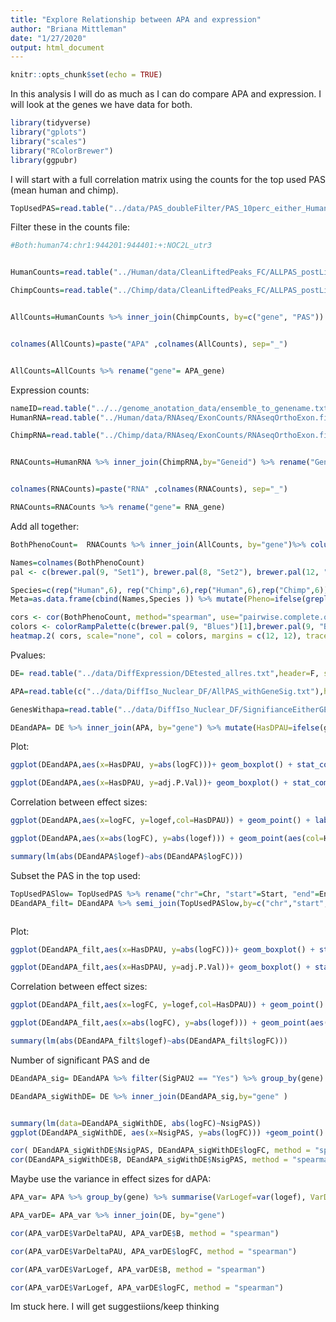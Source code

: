 ```yaml
---
title: "Explore Relationship between APA and expression"
author: "Briana Mittleman"
date: "1/27/2020"
output: html_document
---
```


```r
knitr::opts_chunk$set(echo = TRUE)
```



In this analysis I will do as much as I can do compare APA and expression. I will look at the genes we have data for both. 
```r
library(tidyverse)
library("gplots")
library("scales")
library("RColorBrewer")
library(ggpubr)
```

I will start with a full correlation matrix using the counts for the top used PAS (mean human and chimp).    


```r
TopUsedPAS=read.table("../data/PAS_doubleFilter/PAS_10perc_either_HumanCoord_BothUsage_meta_doubleFilter.txt", header=T,stringsAsFactors = F) %>% mutate(MeanUsage=(Chimp+Human)/2) %>% group_by(gene) %>% arrange(desc(MeanUsage)) %>% slice(1) %>% ungroup() %>% dplyr::select(PAS, chr, start, end) %>% rename("Chr"= chr,"Start"= start, "End"= end)
```

Filter these in the counts file:  

```r

#Both:human74:chr1:944201:944401:+:NOC2L_utr3


HumanCounts=read.table("../Human/data/CleanLiftedPeaks_FC/ALLPAS_postLift_LocParsed_Human_fixed.fc",stringsAsFactors = F,header = T) %>% inner_join(TopUsedPAS,by=c("Chr", "Start", "End")) %>% separate(Geneid, into=c("d", "pas", "chr","start","end","strand", "geneID"), sep=":") %>% separate(geneID,into=c("gene","loc"),sep="_") %>% dplyr::select(PAS, gene, contains("_N"))

ChimpCounts=read.table("../Chimp/data/CleanLiftedPeaks_FC/ALLPAS_postLift_LocParsed_Chimp_fixed.fc",stringsAsFactors = F,header = T) %>% separate(Geneid, into=c("d", "PAS", "chr","start","end","strand", "geneID"), sep=":") %>% separate(geneID,into=c("gene","loc"),sep="_") %>% inner_join(TopUsedPAS,by=c("PAS")) %>% dplyr::select(PAS, gene, contains("_N"))


AllCounts=HumanCounts %>% inner_join(ChimpCounts, by=c("gene", "PAS")) %>% dplyr::select(-PAS)


colnames(AllCounts)=paste("APA" ,colnames(AllCounts), sep="_")


AllCounts=AllCounts %>% rename("gene"= APA_gene)
```


Expression counts:  

```r

nameID=read.table("../../genome_anotation_data/ensemble_to_genename.txt",sep="\t", header = T, stringsAsFactors = F)
HumanRNA=read.table("../Human/data/RNAseq/ExonCounts/RNAseqOrthoExon.fixed.fc", header = T, stringsAsFactors = F) %>% dplyr::select(-Chr,-Start,-End,-Strand, -Length)

ChimpRNA=read.table("../Chimp/data/RNAseq/ExonCounts/RNAseqOrthoExon.fixed.fc", header = T, stringsAsFactors = F) %>% dplyr::select(-Chr,-Start,-End,-Strand, -Length)


RNACounts=HumanRNA %>% inner_join(ChimpRNA,by="Geneid") %>% rename("Gene_stable_ID"=Geneid) %>% inner_join(nameID, by="Gene_stable_ID") %>% dplyr::select(-Gene_stable_ID, -Source_of_gene_name) %>% rename("gene"= Gene.name) %>% group_by(gene) %>% slice(1) %>% ungroup()


colnames(RNACounts)=paste("RNA" ,colnames(RNACounts), sep="_")

RNACounts=RNACounts %>% rename("gene"= RNA_gene)
```


Add all together:  

```r
BothPhenoCount=  RNACounts %>% inner_join(AllCounts, by="gene")%>% column_to_rownames(var="gene")

Names=colnames(BothPhenoCount)
pal <- c(brewer.pal(9, "Set1"), brewer.pal(8, "Set2"), brewer.pal(12, "Set3"))

Species=c(rep("Human",6), rep("Chimp",6),rep("Human",6),rep("Chimp",6))
Meta=as.data.frame(cbind(Names,Species )) %>% mutate(Pheno=ifelse(grepl("RNA",Names),"RNA", "APA" )) 

cors <- cor(BothPhenoCount, method="spearman", use="pairwise.complete.obs")
colors <- colorRampPalette(c(brewer.pal(9, "Blues")[1],brewer.pal(9, "Blues")[9]))(100)
heatmap.2( cors, scale="none", col = colors, margins = c(12, 12), trace='none',ColSideColors=pal[as.integer(as.factor(Meta$Species))], RowSideColors=pal[as.integer(as.factor(Meta$Pheno))+9], cexCol = 0.2 + 1/log10(15), cexRow = 0.2 + 1/log10(15))
```


Pvalues:  

```r
DE= read.table("../data/DiffExpression/DEtested_allres.txt",header=F, stringsAsFactors = F,col.names = c('Gene_stable_ID', 'logFC' ,'AveExpr', 't', 'P.Value', 'adj.P.Val', 'B')) %>% inner_join(nameID, by="Gene_stable_ID") %>% dplyr::select(-Gene_stable_ID, -Source_of_gene_name) %>% rename("gene"=Gene.name)

APA=read.table(c("../data/DiffIso_Nuclear_DF/AllPAS_withGeneSig.txt"),header = T,stringsAsFactors = F) 
```


```r
GenesWithapa=read.table("../data/DiffIso_Nuclear_DF/SignifianceEitherGENES_Nuclear.txt", header = T, stringsAsFactors = F)

DEandAPA= DE %>% inner_join(APA, by="gene") %>% mutate(HasDPAU=ifelse(gene %in% GenesWithapa$gene, "Yes","No"))
```

Plot:

```r
ggplot(DEandAPA,aes(x=HasDPAU, y=abs(logFC)))+ geom_boxplot() + stat_compare_means() + labs(x="Gene has significant dPAS", y="Absolute value of DE log effect size", title="DE effect size by dAPA gene")
```

```r
ggplot(DEandAPA,aes(x=HasDPAU, y=adj.P.Val))+ geom_boxplot() + stat_compare_means() + labs(x="Gene has significant dPAS", y="Adjusted DE Pvalue", title="DE pvalue dAPA gene")
```


Correlation between effect sizes:  

```r
ggplot(DEandAPA,aes(x=logFC, y=logef,col=HasDPAU)) + geom_point() + labs(x="DE log Effect size", y="APA effect size",title="Relationship between effect sizes")  + geom_density2d(col="black")

ggplot(DEandAPA,aes(x=abs(logFC), y=abs(logef))) + geom_point(aes(col=HasDPAU) )+ labs(x="abs(DE log Effect size)", y="abs(APA effect size)",title="Relationship between absolute values of effect sizes") + geom_smooth(method="lm") +annotate("text", label="Beta= 0.158339 , R2= 0.01",y=40,x=5)

summary(lm(abs(DEandAPA$logef)~abs(DEandAPA$logFC)))
```

Subset the PAS in the top used:  


```r
TopUsedPASlow= TopUsedPAS %>% rename("chr"=Chr, "start"=Start, "end"=End)
DEandAPA_filt= DEandAPA %>% semi_join(TopUsedPASlow,by=c("chr","start","end"))



```
Plot:

```r
ggplot(DEandAPA_filt,aes(x=HasDPAU, y=abs(logFC)))+ geom_boxplot() + stat_compare_means() + labs(x="Gene has significant dPAS", y="Absolute value of DE log effect size", title="DE effect size by dAPA gene\n most used PAS")
```

```r
ggplot(DEandAPA_filt,aes(x=HasDPAU, y=adj.P.Val))+ geom_boxplot() + stat_compare_means() + labs(x="Gene has significant dPAS", y="Adjusted DE Pvalue", title="DE pvalue dAPA gene \n most used PAS")
```

Correlation between effect sizes:  

```r
ggplot(DEandAPA_filt,aes(x=logFC, y=logef,col=HasDPAU)) + geom_point() + labs(x="DE log Effect size", y="APA effect size", title="Relationship between effect sizes \n most used PAS") 

ggplot(DEandAPA_filt,aes(x=abs(logFC), y=abs(logef))) + geom_point(aes(col=HasDPAU) )+ labs(x="abs(DE log Effect size)", y="abs(APA effect size)",title="Relationship between absolute values of effect sizes \n most used PAS") + geom_smooth(method="lm") +annotate("text", label="Beta= 0.14957 , R2= 0.01",y=30,x=5)

summary(lm(abs(DEandAPA_filt$logef)~abs(DEandAPA_filt$logFC)))
```


Number of significant PAS and de  

```r
DEandAPA_sig= DEandAPA %>% filter(SigPAU2 == "Yes") %>% group_by(gene) %>% summarise(NsigPAS=n())

DEandAPA_sigWithDE= DE %>% inner_join(DEandAPA_sig,by="gene" )


summary(lm(data=DEandAPA_sigWithDE, abs(logFC)~NsigPAS))
ggplot(DEandAPA_sigWithDE, aes(x=NsigPAS, y=abs(logFC))) +geom_point() + geom_smooth(method = "lm") + annotate("text",label="beta=.15, r2=0.014, pvalue-2.93e-7",x=4, y=6) + labs(x="Number of differentially used PAS 20%",title="Relationship between DE effect size and dAPA PAS")

cor( DEandAPA_sigWithDE$NsigPAS, DEandAPA_sigWithDE$logFC, method = "spearman")
cor(DEandAPA_sigWithDE$B, DEandAPA_sigWithDE$NsigPAS, method = "spearman")

```


Maybe use the variance in effect sizes for dAPA:  

```r
APA_var= APA %>% group_by(gene) %>% summarise(VarLogef=var(logef), VarDeltaPAU=var(deltaPAU))

APA_varDE= APA_var %>% inner_join(DE, by="gene")
```


```r

cor(APA_varDE$VarDeltaPAU, APA_varDE$B, method = "spearman")

cor(APA_varDE$VarDeltaPAU, APA_varDE$logFC, method = "spearman")

cor(APA_varDE$VarLogef, APA_varDE$B, method = "spearman")

cor(APA_varDE$VarLogef, APA_varDE$logFC, method = "spearman")

```

Im stuck here. I will get suggestiions/keep thinking 
